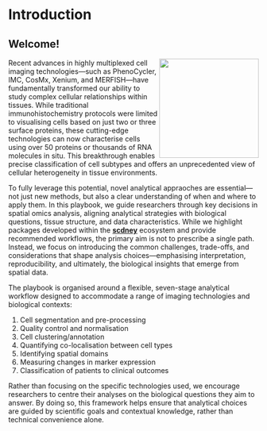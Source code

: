 # Introduction {.unnumbered}

## Welcome!

<img src="images/IMC_colon.png" align="right" style="height: 200px; border: 0px"/>

Recent advances in highly multiplexed cell imaging technologies—such as PhenoCycler, IMC, CosMx, Xenium, and MERFISH—have fundamentally transformed our ability to study complex cellular relationships within tissues. While traditional immunohistochemistry protocols were limited to visualising cells based on just two or three surface proteins, these cutting-edge technologies can now characterise cells using over 50 proteins or thousands of RNA molecules in situ. This breakthrough enables precise classification of cell subtypes and offers an unprecedented view of cellular heterogeneity in tissue environments.

To fully leverage this potential, novel analytical appraoches are essential—not just new methods, but also a clear understanding of when and where to apply them. In this playbook, we guide researchers through key decisions in spatial omics analysis, aligning analytical strategies with biological questions, tissue structure, and data characteristics. While we highlight packages developed within the [**scdney**](https://sydneybiox.github.io/scdney/) ecosystem and provide recommended workflows, the primary aim is not to prescribe a single path. Instead, we focus on introducing the common challenges, trade-offs, and considerations that shape analysis choices—emphasising interpretation, reproducibility, and ultimately, the biological insights that emerge from spatial data.

The playbook is organised around a flexible, seven-stage analytical workflow designed to accommodate a range of imaging technologies and biological contexts:

1.  Cell segmentation and pre-processing
2.  Quality control and normalisation
3.  Cell clustering/annotation
4.  Quantifying co-localisation between cell types
5.  Identifying spatial domains
6.  Measuring changes in marker expression
7.  Classification of patients to clinical outcomes

Rather than focusing on the specific technologies used, we encourage researchers to centre their analyses on the biological questions they aim to answer. By doing so, this framework helps ensure that analytical choices are guided by scientific goals and contextual knowledge, rather than technical convenience alone.
